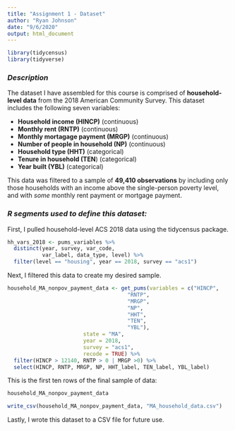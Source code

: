 ```yaml
---
title: "Assignment 1 - Dataset"
author: "Ryan Johnson"
date: "9/6/2020"
output: html_document
---
```

```r
library(tidycensus)
library(tidyverse)

```

### *Description*


The dataset I have assembled for this course is comprised of **household-level data** from the 2018 American Community Survey. This dataset includes the following seven variables:

* **Household income (HINCP)** (continuous)
* **Monthly rent (RNTP)** (continuous)
* **Monthly mortagage payment (MRGP)** (continuous)
* **Number of people in household (NP)** (continuous)
* **Household type (HHT)** (categorical)
* **Tenure in household (TEN**) (categorical)
* **Year built (YBL)** (categorical)

This data was filtered to a sample of **49,410 observations** by including only those households with an income above the single-person poverty level, and with *some* monthly rent payment or mortgage payment.

### *R segments used to define this dataset:*


First, I pulled household-level ACS 2018 data using the tidycensus package.

```r
hh_vars_2018 <- pums_variables %>%
  distinct(year, survey, var_code, 
           var_label, data_type, level) %>%
  filter(level == "housing", year == 2018, survey == "acs1")
```


Next, I filtered this data to create my desired sample. 

```r
household_MA_nonpov_payment_data <- get_pums(variables = c("HINCP", 
                                      "RNTP", 
                                      "MRGP", 
                                      "NP", 
                                      "HHT",
                                      "TEN",
                                      "YBL"),
                        state = "MA",
                        year = 2018, 
                        survey = "acs1",
                        recode = TRUE) %>%
  filter(HINCP > 12140, RNTP > 0 | MRGP >0) %>%
  select(HINCP, RNTP, MRGP, NP, HHT_label, TEN_label, YBL_label)
```


This is the first ten rows of the final sample of data:

```r
household_MA_nonpov_payment_data
```

```r
write_csv(household_MA_nonpov_payment_data, "MA_household_data.csv")
```

Lastly, I wrote this dataset to a CSV file for future use. 

